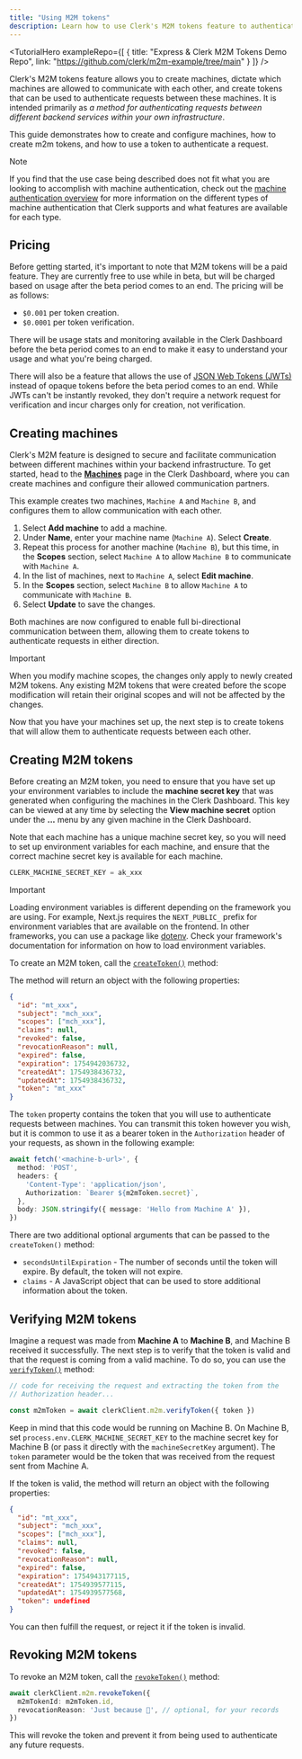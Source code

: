 ```yaml
---
title: "Using M2M tokens"
description: Learn how to use Clerk's M2M tokens feature to authenticate requests between machines.
---
```


<TutorialHero
  exampleRepo={[
    {
      title: "Express & Clerk M2M Tokens Demo Repo",
      link: "https://github.com/clerk/m2m-example/tree/main"
    }
  ]}
/>

Clerk's M2M tokens feature allows you to create machines, dictate which machines are allowed to communicate with each other, and create tokens that can be used to authenticate requests between these machines. It is intended primarily as _a method for authenticating requests between different backend services within your own infrastructure_.

This guide demonstrates how to create and configure machines, how to create m2m tokens, and how to use a token to authenticate a request.

> [!NOTE]
> If you find that the use case being described does not fit what you are looking to accomplish with machine authentication, check out the [machine authentication overview](/docs/guides/development/machine-auth/overview) for more information on the different types of machine authentication that Clerk supports and what features are available for each type.

## Pricing

Before getting started, it's important to note that M2M tokens will be a paid feature. They are currently free to use while in beta, but will be charged based on usage after the beta period comes to an end. The pricing will be as follows:

- `$0.001` per token creation.
- `$0.0001` per token verification.

There will be usage stats and monitoring available in the Clerk Dashboard before the beta period comes to an end to make it easy to understand your usage and what you're being charged.

There will also be a feature that allows the use of [JSON Web Tokens (JWTs)](https://en.wikipedia.org/wiki/JSON_Web_Token) instead of opaque tokens before the beta period comes to an end. While JWTs can't be instantly revoked, they don't require a network request for verification and incur charges only for creation, not verification.

## Creating machines

Clerk's M2M feature is designed to secure and facilitate communication between different machines within your backend infrastructure. To get started, head to the [**Machines**](https://dashboard.clerk.com/last-active?path=/machines/configure) page in the Clerk Dashboard, where you can create machines and configure their allowed communication partners.

This example creates two machines, `Machine A` and `Machine B`, and configures them to allow communication with each other.

1. Select **Add machine** to add a machine.
1. Under **Name**, enter your machine name (`Machine A`). Select **Create**.
1. Repeat this process for another machine (`Machine B`), but this time, in the **Scopes** section, select `Machine A` to allow `Machine B` to communicate with `Machine A`.
1. In the list of machines, next to `Machine A`, select **Edit machine**.
1. In the **Scopes** section, select `Machine B` to allow `Machine A` to communicate with `Machine B`.
1. Select **Update** to save the changes.

Both machines are now configured to enable full bi-directional communication between them, allowing them to create tokens to authenticate requests in either direction.

> [!IMPORTANT]
> When you modify machine scopes, the changes only apply to newly created M2M tokens. Any existing M2M tokens that were created before the scope modification will retain their original scopes and will not be affected by the changes.

Now that you have your machines set up, the next step is to create tokens that will allow them to authenticate requests between each other.

## Creating M2M tokens

Before creating an M2M token, you need to ensure that you have set up your environment variables to include the **machine secret key** that was generated when configuring the machines in the Clerk Dashboard. This key can be viewed at any time by selecting the **View machine secret** option under the **...** menu by any given machine in the Clerk Dashboard.

Note that each machine has a unique machine secret key, so you will need to set up environment variables for each machine, and ensure that the correct machine secret key is available for each machine.

```ts {{ filename: '.env' }}
CLERK_MACHINE_SECRET_KEY = ak_xxx
```

> [!IMPORTANT]
> Loading environment variables is different depending on the framework you are using. For example, Next.js requires the `NEXT_PUBLIC_` prefix for environment variables that are available on the frontend. In other frameworks, you can use a package like [dotenv](https://www.npmjs.com/package/dotenv). Check your framework's documentation for information on how to load environment variables.

To create an M2M token, call the [`createToken()`](/docs/reference/backend/m2m-tokens/create-token) method:

<Include src="_partials/machine-auth/create-token-example" />

The method will return an object with the following properties:

```json
{
  "id": "mt_xxx",
  "subject": "mch_xxx",
  "scopes": ["mch_xxx"],
  "claims": null,
  "revoked": false,
  "revocationReason": null,
  "expired": false,
  "expiration": 1754942036732,
  "createdAt": 1754938436732,
  "updatedAt": 1754938436732,
  "token": "mt_xxx"
}
```

The `token` property contains the token that you will use to authenticate requests between machines. You can transmit this token however you wish, but it is common to use it as a bearer token in the `Authorization` header of your requests, as shown in the following example:

```ts
await fetch('<machine-b-url>', {
  method: 'POST',
  headers: {
    'Content-Type': 'application/json',
    Authorization: `Bearer ${m2mToken.secret}`,
  },
  body: JSON.stringify({ message: 'Hello from Machine A' }),
})
```

There are two additional optional arguments that can be passed to the `createToken()` method:

- `secondsUntilExpiration` - The number of seconds until the token will expire. By default, the token will not expire.
- `claims` - A JavaScript object that can be used to store additional information about the token.

## Verifying M2M tokens

Imagine a request was made from **Machine A** to **Machine B**, and Machine B received it successfully. The next step is to verify that the token is valid and that the request is coming from a valid machine. To do so, you can use the [`verifyToken()`](/docs/reference/backend/m2m-tokens/verify-token) method:

```ts
// code for receiving the request and extracting the token from the
// Authorization header...

const m2mToken = await clerkClient.m2m.verifyToken({ token })
```

Keep in mind that this code would be running on Machine B. On Machine B, set `process.env.CLERK_MACHINE_SECRET_KEY` to the machine secret key for Machine B (or pass it directly with the `machineSecretKey` argument). The `token` parameter would be the token that was received from the request sent from Machine A.

If the token is valid, the method will return an object with the following properties:

```json
{
  "id": "mt_xxx",
  "subject": "mch_xxx",
  "scopes": ["mch_xxx"],
  "claims": null,
  "revoked": false,
  "revocationReason": null,
  "expired": false,
  "expiration": 1754943177115,
  "createdAt": 1754939577115,
  "updatedAt": 1754939577568,
  "token": undefined
}
```

You can then fulfill the request, or reject it if the token is invalid.

## Revoking M2M tokens

To revoke an M2M token, call the [`revokeToken()`](/docs/reference/backend/m2m-tokens/revoke-token) method:

```ts
await clerkClient.m2m.revokeToken({
  m2mTokenId: m2mToken.id,
  revocationReason: 'Just because 🤪', // optional, for your records
})
```

This will revoke the token and prevent it from being used to authenticate any future requests.
